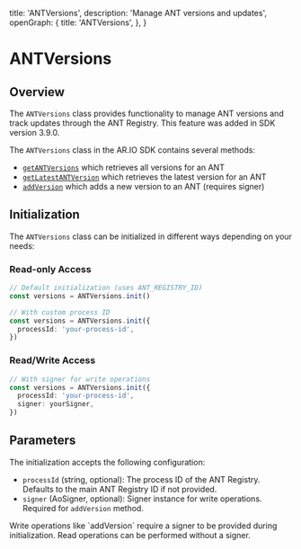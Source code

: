 
  title: 'ANTVersions',
  description: 'Manage ANT versions and updates',
  openGraph: {
    title: 'ANTVersions',
  },
}

# ANTVersions

## Overview

The `ANTVersions` class provides functionality to manage ANT versions and track updates through the ANT Registry. This feature was added in SDK version 3.9.0.

The `ANTVersions` class in the AR.IO SDK contains several methods:

- [`getANTVersions`](/ar-io-sdk/ant-versions/get-ant-versions) which retrieves all versions for an ANT
- [`getLatestANTVersion`](/ar-io-sdk/ant-versions/get-latest-ant-version) which retrieves the latest version for an ANT
- [`addVersion`](/ar-io-sdk/ant-versions/add-version) which adds a new version to an ANT (requires signer)

## Initialization

The `ANTVersions` class can be initialized in different ways depending on your needs:

### Read-only Access

```typescript
// Default initialization (uses ANT_REGISTRY_ID)
const versions = ANTVersions.init()

// With custom process ID
const versions = ANTVersions.init({
  processId: 'your-process-id',
})
```

### Read/Write Access

```typescript
// With signer for write operations
const versions = ANTVersions.init({
  processId: 'your-process-id',
  signer: yourSigner,
})
```

## Parameters

The initialization accepts the following configuration:

- `processId` (string, optional): The process ID of the ANT Registry. Defaults to the main ANT Registry ID if not provided.
- `signer` (AoSigner, optional): Signer instance for write operations. Required for `addVersion` method.

<Tip title="Note">
  Write operations like `addVersion` require a signer to be provided during
  initialization. Read operations can be performed without a signer.
</Tip>
